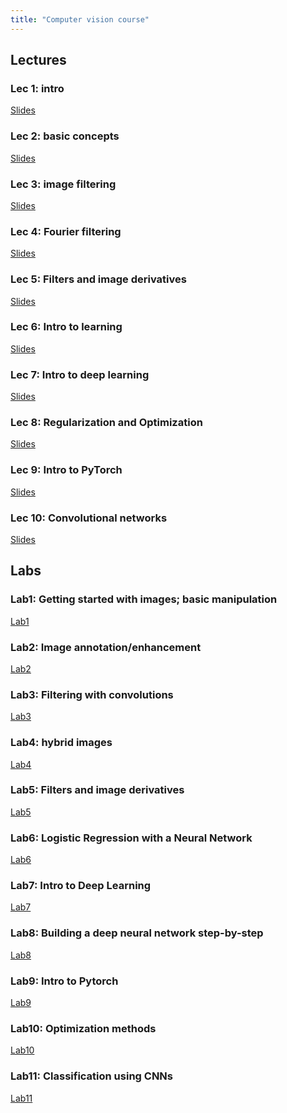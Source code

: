 ```yaml
---
title: "Computer vision course"
---
```


## Lectures

### Lec 1: intro
[Slides](./lec1.qmd)

### Lec 2: basic concepts
[Slides](./lec2.qmd)

### Lec 3: image filtering
[Slides](./lec3.qmd)

### Lec 4: Fourier filtering
[Slides](./lec4.qmd)

### Lec 5: Filters and image derivatives
[Slides](./lec5.qmd)

### Lec 6: Intro to learning
[Slides](./lec6.qmd)

### Lec 7: Intro to deep learning
[Slides](./lec7.qmd)

### Lec 8: Regularization and Optimization
[Slides](./lec8.qmd)

### Lec 9: Intro to PyTorch
[Slides](./lec9.qmd)

### Lec 10: Convolutional networks
[Slides](./lec10.qmd)

## Labs

### Lab1: Getting started with images; basic manipulation
[Lab1](./lab1.qmd)

### Lab2: Image annotation/enhancement
[Lab2](./lab2.qmd)

### Lab3: Filtering with convolutions
[Lab3](./lab3.qmd)

### Lab4: hybrid images
[Lab4](./lab4.qmd)

### Lab5: Filters and image derivatives
[Lab5](./lab5.qmd)

### Lab6: Logistic Regression with a Neural Network
[Lab6](./lab6.qmd)

### Lab7: Intro to Deep Learning
[Lab7](./lab7.qmd)

### Lab8: Building a deep neural network step-by-step
[Lab8](./lab8.qmd)

### Lab9: Intro to Pytorch
[Lab9](./lab9.qmd)

### Lab10: Optimization methods
[Lab10](./lab10.qmd)

### Lab11: Classification using CNNs
[Lab11](./lab11.qmd)

